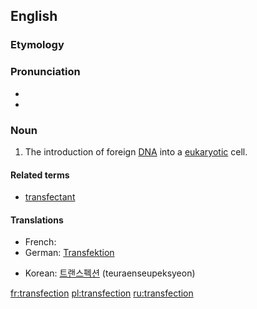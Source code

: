 ==English==

===Etymology===
{{blend|trans-|infection}}

===Pronunciation===
*{{IPA|tɹænzˈfɛkʃən}}
*{{rhymes|ɛkʃən}}

===Noun===
{{wikipedia}}
{{en-noun}}
# {{molecular biology}} The introduction of foreign [[DNA]] into a [[eukaryotic]] cell.

====Related terms====
*[[transfectant]]

====Translations====
{{trans-top|introduction of foreign DNA into a eukaryotic cell}}
* French: {{t+|fr|transfection}}
* German: [[Transfektion]] {{f}}
{{trans-mid}}
* Korean: [[트랜스펙션]] (teuraenseupeksyeon)
{{trans-bottom}}

[[fr:transfection]]
[[pl:transfection]]
[[ru:transfection]]
